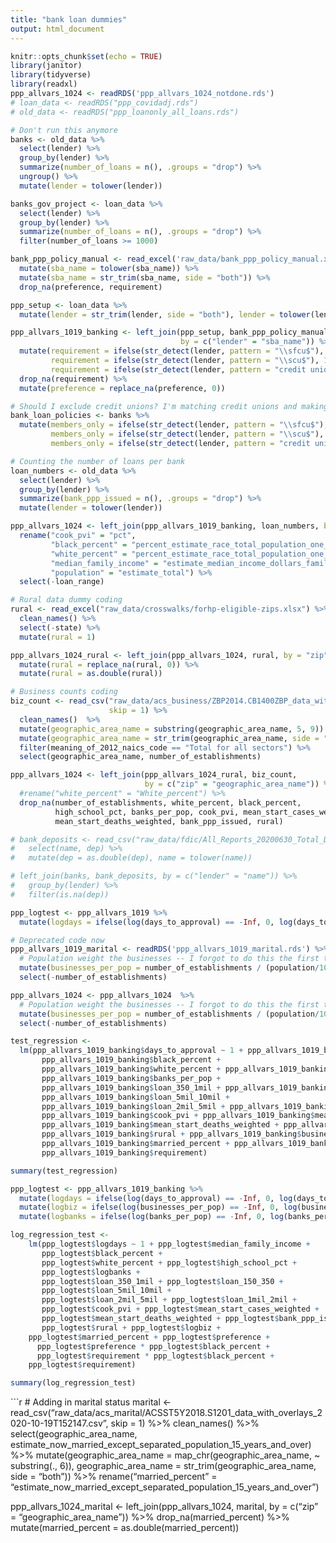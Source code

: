 ```yaml
---
title: "bank loan dummies"
output: html_document
---
```


```r
knitr::opts_chunk$set(echo = TRUE)
library(janitor)
library(tidyverse)
library(readxl)
ppp_allvars_1024 <- readRDS('ppp_allvars_1024_notdone.rds')
# loan_data <- readRDS("ppp_covidadj.rds")
# old_data <- readRDS("ppp_loanonly_all_loans.rds")
```


```r
# Don't run this anymore
banks <- old_data %>%
  select(lender) %>%
  group_by(lender) %>%
  summarize(number_of_loans = n(), .groups = "drop") %>%
  ungroup() %>%
  mutate(lender = tolower(lender))

banks_gov_project <- loan_data %>%
  select(lender) %>%
  group_by(lender) %>%
  summarize(number_of_loans = n(), .groups = "drop") %>%
  filter(number_of_loans >= 1000)
```


```r
bank_ppp_policy_manual <- read_excel('raw_data/bank_ppp_policy_manual.xlsx', sheet = "Sheet2") %>%
  mutate(sba_name = tolower(sba_name)) %>%
  mutate(sba_name = str_trim(sba_name, side = "both")) %>%
  drop_na(preference, requirement)

ppp_setup <- loan_data %>%
  mutate(lender = str_trim(lender, side = "both"), lender = tolower(lender))

ppp_allvars_1019_banking <- left_join(ppp_setup, bank_ppp_policy_manual,
                                      by = c("lender" = "sba_name")) %>%
  mutate(requirement = ifelse(str_detect(lender, pattern = "\\sfcu$"), 1, requirement),
         requirement = ifelse(str_detect(lender, pattern = "\\scu$"), 1, requirement),
         requirement = ifelse(str_detect(lender, pattern = "credit union"), 1, requirement)) %>%
  drop_na(requirement) %>%
  mutate(preference = replace_na(preference, 0))
```


```r
# Should I exclude credit unions? I'm matching credit unions and making them members only
bank_loan_policies <- banks %>%
  mutate(members_only = ifelse(str_detect(lender, pattern = "\\sfcu$"), 1, 0),
         members_only = ifelse(str_detect(lender, pattern = "\\scu$"), 1, members_only),
         members_only = ifelse(str_detect(lender, pattern = "credit union"), 1, members_only))


```


```r
# Counting the number of loans per bank
loan_numbers <- old_data %>%
  select(lender) %>%
  group_by(lender) %>%
  summarize(bank_ppp_issued = n(), .groups = "drop") %>%
  mutate(lender = tolower(lender))

ppp_allvars_1024 <- left_join(ppp_allvars_1019_banking, loan_numbers, by = "lender") %>%
  rename("cook_pvi" = "pct", 
         "black_percent" = "percent_estimate_race_total_population_one_race_black_or_african_american",
         "white_percent" = "percent_estimate_race_total_population_one_race_white",
         "median_family_income" = "estimate_median_income_dollars_families_families",
         "population" = "estimate_total") %>%
  select(-loan_range)
```


```r
# Rural data dummy coding
rural <- read_excel("raw_data/crosswalks/forhp-eligible-zips.xlsx") %>%
  clean_names() %>%
  select(-state) %>%
  mutate(rural = 1)

ppp_allvars_1024_rural <- left_join(ppp_allvars_1024, rural, by = "zip") %>%
  mutate(rural = replace_na(rural, 0)) %>%
  mutate(rural = as.double(rural))
```


```r
# Business counts coding
biz_count <- read_csv("raw_data/acs_business/ZBP2014.CB1400ZBP_data_with_overlays_2020-10-19T095307.csv",
                      skip = 1) %>%
  clean_names()  %>%
  mutate(geographic_area_name = substring(geographic_area_name, 5, 9)) %>%
  mutate(geographic_area_name = str_trim(geographic_area_name, side = "both")) %>%
  filter(meaning_of_2012_naics_code == "Total for all sectors") %>%
  select(geographic_area_name, number_of_establishments)

ppp_allvars_1024 <- left_join(ppp_allvars_1024_rural, biz_count, 
                              by = c("zip" = "geographic_area_name")) %>%
  #rename("white_percent" = "White_percent") %>%
  drop_na(number_of_establishments, white_percent, black_percent,
          high_school_pct, banks_per_pop, cook_pvi, mean_start_cases_weighted,
          mean_start_deaths_weighted, bank_ppp_issued, rural)
```


```r
# bank_deposits <- read_csv("raw_data/fdic/All_Reports_20200630_Total_Deposits.csv") %>%
#   select(name, dep) %>%
#   mutate(dep = as.double(dep), name = tolower(name))
```


```r
# left_join(banks, bank_deposits, by = c("lender" = "name")) %>%
#   group_by(lender) %>%
#   filter(is.na(dep))
```


```r
ppp_logtest <- ppp_allvars_1019 %>%
  mutate(logdays = ifelse(log(days_to_approval) == -Inf, 0, log(days_to_approval)))
```


```r
# Deprecated code now
ppp_allvars_1019_marital <- readRDS('ppp_allvars_1019_marital.rds') %>%
  # Population weight the businesses -- I forgot to do this the first time
  mutate(businesses_per_pop = number_of_establishments / (population/10000)) %>%
  select(-number_of_establishments)
```


```r
ppp_allvars_1024 <- ppp_allvars_1024  %>%
  # Population weight the businesses -- I forgot to do this the first time
  mutate(businesses_per_pop = number_of_establishments / (population/10000)) %>%
  select(-number_of_establishments)

test_regression <-
  lm(ppp_allvars_1019_banking$days_to_approval ~ 1 + ppp_allvars_1019_banking$median_family_income +
       ppp_allvars_1019_banking$black_percent +
       ppp_allvars_1019_banking$white_percent + ppp_allvars_1019_banking$high_school_pct +
       ppp_allvars_1019_banking$banks_per_pop + 
       ppp_allvars_1019_banking$loan_350_1mil + ppp_allvars_1019_banking$loan_150_350 + 
       ppp_allvars_1019_banking$loan_5mil_10mil +
       ppp_allvars_1019_banking$loan_2mil_5mil + ppp_allvars_1019_banking$loan_1mil_2mil +
       ppp_allvars_1019_banking$cook_pvi + ppp_allvars_1019_banking$mean_start_cases_weighted + 
       ppp_allvars_1019_banking$mean_start_deaths_weighted + ppp_allvars_1019_banking$bank_ppp_issued +
       ppp_allvars_1019_banking$rural + ppp_allvars_1019_banking$businesses_per_pop +
       ppp_allvars_1019_banking$married_percent + ppp_allvars_1019_banking$preference +
       ppp_allvars_1019_banking$requirement)

summary(test_regression)
```


```r
ppp_logtest <- ppp_allvars_1019_banking %>%
  mutate(logdays = ifelse(log(days_to_approval) == -Inf, 0, log(days_to_approval))) %>%
  mutate(logbiz = ifelse(log(businesses_per_pop) == -Inf, 0, log(businesses_per_pop))) %>%
  mutate(logbanks = ifelse(log(banks_per_pop) == -Inf, 0, log(banks_per_pop)))

log_regression_test <- 
    lm(ppp_logtest$logdays ~ 1 + ppp_logtest$median_family_income +
       ppp_logtest$black_percent +
       ppp_logtest$white_percent + ppp_logtest$high_school_pct +
       ppp_logtest$logbanks + 
       ppp_logtest$loan_350_1mil + ppp_logtest$loan_150_350 + 
       ppp_logtest$loan_5mil_10mil +
       ppp_logtest$loan_2mil_5mil + ppp_logtest$loan_1mil_2mil +
       ppp_logtest$cook_pvi + ppp_logtest$mean_start_cases_weighted + 
       ppp_logtest$mean_start_deaths_weighted + ppp_logtest$bank_ppp_issued +
       ppp_logtest$rural + ppp_logtest$logbiz + 
    ppp_logtest$married_percent + ppp_logtest$preference + 
      ppp_logtest$preference * ppp_logtest$black_percent + 
      ppp_logtest$requirement * ppp_logtest$black_percent +
    ppp_logtest$requirement)

summary(log_regression_test)
```

```r

# Adding in marital status
marital <- read_csv("raw_data/acs_marital/ACSST5Y2018.S1201_data_with_overlays_2020-10-19T152147.csv",
                    skip = 1) %>%
  clean_names() %>%
  select(geographic_area_name, estimate_now_married_except_separated_population_15_years_and_over) %>%
  mutate(geographic_area_name = map_chr(geographic_area_name, ~ substring(., 6)),
         geographic_area_name = str_trim(geographic_area_name, side = "both")) %>%
  rename("married_percent" = "estimate_now_married_except_separated_population_15_years_and_over")

ppp_allvars_1024_marital <- left_join(ppp_allvars_1024, marital, 
                                      by = c("zip" = "geographic_area_name")) %>%
  drop_na(married_percent) %>%
  mutate(married_percent = as.double(married_percent))